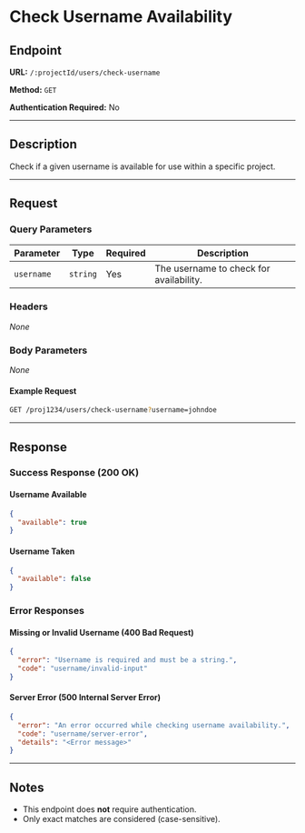 # Check Username Availability

## Endpoint

**URL:** `/:projectId/users/check-username`

**Method:** `GET`

**Authentication Required:** No

---

## Description

Check if a given username is available for use within a specific project.

---

## Request

### Query Parameters

| Parameter  | Type     | Required | Description                             |
| ---------- | -------- | -------- | --------------------------------------- |
| `username` | `string` | Yes      | The username to check for availability. |

### Headers

_None_

### Body Parameters

_None_

#### Example Request

```sh
GET /proj1234/users/check-username?username=johndoe
```

---

## Response

### Success Response (200 OK)

#### Username Available

```json
{
  "available": true
}
```

#### Username Taken

```json
{
  "available": false
}
```

### Error Responses

#### Missing or Invalid Username (400 Bad Request)

```json
{
  "error": "Username is required and must be a string.",
  "code": "username/invalid-input"
}
```

#### Server Error (500 Internal Server Error)

```json
{
  "error": "An error occurred while checking username availability.",
  "code": "username/server-error",
  "details": "<Error message>"
}
```

---

## Notes

- This endpoint does **not** require authentication.
- Only exact matches are considered (case-sensitive).
